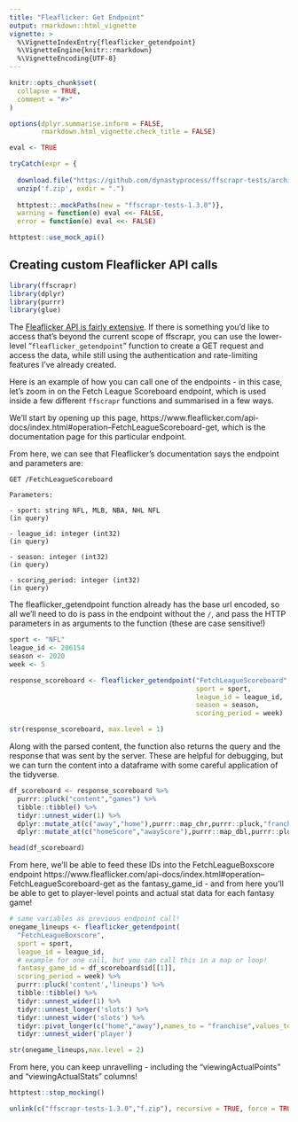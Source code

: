 ```yaml
---
title: "Fleaflicker: Get Endpoint"
output: rmarkdown::html_vignette
vignette: >
  %\VignetteIndexEntry{fleaflicker_getendpoint}
  %\VignetteEngine{knitr::rmarkdown}
  %\VignetteEncoding{UTF-8}
---
```


```r
knitr::opts_chunk$set(
  collapse = TRUE,
  comment = "#>"
)

options(dplyr.summarise.inform = FALSE,
        rmarkdown.html_vignette.check_title = FALSE)

eval <- TRUE

tryCatch(expr = {
  
  download.file("https://github.com/dynastyprocess/ffscrapr-tests/archive/1.3.0.zip","f.zip")
  unzip('f.zip', exdir = ".")
  
  httptest::.mockPaths(new = "ffscrapr-tests-1.3.0")},
  warning = function(e) eval <<- FALSE,
  error = function(e) eval <<- FALSE)

httptest::use_mock_api()
```

## Creating custom Fleaflicker API calls

```r
library(ffscrapr)
library(dplyr)
library(purrr)
library(glue)
```

The [Fleaflicker API is fairly extensive](https://www.fleaflicker.com/api-docs/index.html). If there is something you'd like to access that's beyond the current scope of ffscrapr, you can use the lower-level "`fleaflicker_getendpoint`" function to create a GET request and access the data, while still using the authentication and rate-limiting features I've already created. 

Here is an example of how you can call one of the endpoints - in this case, let's zoom in on the Fetch League Scoreboard endpoint, which is used inside a few different `ffscrapr` functions and summarised in a few ways. 

We'll start by opening up this page, https://www.fleaflicker.com/api-docs/index.html#operation--FetchLeagueScoreboard-get, which is the documentation page for this particular endpoint. 

From here, we can see that Fleaflicker's documentation says the endpoint and parameters are: 

```
GET /FetchLeagueScoreboard

Parameters:

- sport: string NFL, MLB, NBA, NHL NFL
(in query)

- league_id: integer (int32)
(in query)

- season: integer (int32)
(in query)

- scoring_period: integer (int32)
(in query)
```
The fleaflicker_getendpoint function already has the base url encoded, so all we'll need to do is pass in the endpoint without the `/`, and pass the HTTP parameters in as arguments to the function (these are case sensitive!)

```r
sport <- "NFL"
league_id <- 206154
season <- 2020
week <- 5

response_scoreboard <- fleaflicker_getendpoint("FetchLeagueScoreboard",
                                               sport = sport, 
                                               league_id = league_id, 
                                               season = season, 
                                               scoring_period = week)

str(response_scoreboard, max.level = 1)
```

Along with the parsed content, the function also returns the query and the response that was sent by the server. These are helpful for debugging, but we can turn the content into a dataframe with some careful application of the tidyverse. 

```r
df_scoreboard <- response_scoreboard %>% 
  purrr::pluck("content","games") %>% 
  tibble::tibble() %>% 
  tidyr::unnest_wider(1) %>% 
  dplyr::mutate_at(c("away","home"),purrr::map_chr,purrr::pluck,"franchise_name"="name") %>% 
  dplyr::mutate_at(c("homeScore","awayScore"),purrr::map_dbl,purrr::pluck,"score","value")

head(df_scoreboard)
```

From here, we'll be able to feed these IDs into the FetchLeagueBoxscore endpoint https://www.fleaflicker.com/api-docs/index.html#operation--FetchLeagueScoreboard-get as the fantasy_game_id - and from here you'll be able to get to player-level points and actual stat data for each fantasy game!

```r
# same variables as previous endpoint call!
onegame_lineups <- fleaflicker_getendpoint(
  "FetchLeagueBoxscore",
  sport = sport, 
  league_id = league_id, 
  # example for one call, but you can call this in a map or loop! 
  fantasy_game_id = df_scoreboard$id[[1]], 
  scoring_period = week) %>% 
  purrr::pluck('content','lineups') %>% 
  tibble::tibble() %>% 
  tidyr::unnest_wider(1) %>% 
  tidyr::unnest_longer('slots') %>% 
  tidyr::unnest_wider('slots') %>% 
  tidyr::pivot_longer(c("home","away"),names_to = "franchise",values_to = "player") %>% 
  tidyr::unnest_wider('player')

str(onegame_lineups,max.level = 2)
```

From here, you can keep unravelling - including the "viewingActualPoints" and "viewingActualStats" columns!

```r
httptest::stop_mocking()

unlink(c("ffscrapr-tests-1.3.0","f.zip"), recursive = TRUE, force = TRUE)
```

